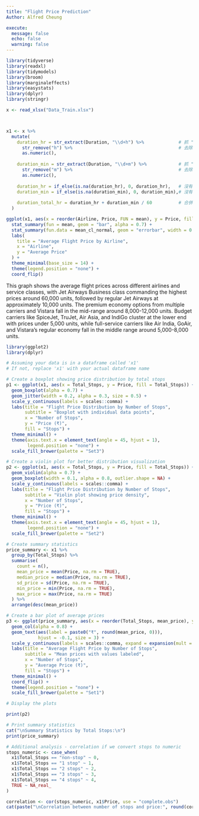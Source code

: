 ```yaml
---
title: "Flight Price Prediction"
Author: Alfred Cheung

execute: 
  message: false
  echo: false
  warning: false
---
```



```r
library(tidyverse)
library(readxl)             
library(tidymodels)     
library(broom)          
library(marginaleffects) 
library(easystats) 
library(dplyr)
library(stringr)

x <- read_xlsx("Data_Train.xlsx")



x1 <- x %>%
  mutate(
    duration_hr = str_extract(Duration, "\\d+h") %>%             # 抓 "2h"
      str_remove("h") %>%                                        # 去除 h
      as.numeric(),
    
    duration_min = str_extract(Duration, "\\d+m") %>%            # 抓 "50m"
      str_remove("m") %>%                                        # 去除 m
      as.numeric(),
    
    duration_hr = if_else(is.na(duration_hr), 0, duration_hr),   # 沒有小時時補 0
    duration_min = if_else(is.na(duration_min), 0, duration_min),# 沒有分鐘時補 0
    
    duration_total_hr = duration_hr + duration_min / 60          # 合併為小時數
  )

```

```r
ggplot(x1, aes(x = reorder(Airline, Price, FUN = mean), y = Price, fill = Airline)) +
  stat_summary(fun = mean, geom = "bar", alpha = 0.7) +
  stat_summary(fun.data = mean_cl_normal, geom = "errorbar", width = 0.2) +
  labs(
    title = "Average Flight Price by Airline",
    x = "Airline",
    y = "Average Price"
  ) +
  theme_minimal(base_size = 14) +
  theme(legend.position = "none") +
  coord_flip()

```

This graph shows the average flight prices across different airlines and service classes, with Jet Airways Business class commanding the highest prices around 60,000 units, followed by regular Jet Airways at approximately 10,000 units. The premium economy options from multiple carriers and Vistara fall in the mid-range around 8,000-12,000 units. Budget carriers like SpiceJet, TruJet, Air Asia, and IndiGo cluster at the lower end with prices under 5,000 units, while full-service carriers like Air India, GoAir, and Vistara's regular economy fall in the middle range around 5,000-8,000 units.





```r
library(ggplot2)
library(dplyr)

# Assuming your data is in a dataframe called 'x1'
# If not, replace 'x1' with your actual dataframe name

# Create a boxplot showing price distribution by total stops
p1 <- ggplot(x1, aes(x = Total_Stops, y = Price, fill = Total_Stops)) +
  geom_boxplot(alpha = 0.7) +
  geom_jitter(width = 0.2, alpha = 0.3, size = 0.5) +
  scale_y_continuous(labels = scales::comma) +
  labs(title = "Flight Price Distribution by Number of Stops",
       subtitle = "Boxplot with individual data points",
       x = "Number of Stops",
       y = "Price (₹)",
       fill = "Stops") +
  theme_minimal() +
  theme(axis.text.x = element_text(angle = 45, hjust = 1),
        legend.position = "none") +
  scale_fill_brewer(palette = "Set3")

# Create a violin plot for better distribution visualization
p2 <- ggplot(x1, aes(x = Total_Stops, y = Price, fill = Total_Stops)) +
  geom_violin(alpha = 0.7) +
  geom_boxplot(width = 0.1, alpha = 0.8, outlier.shape = NA) +
  scale_y_continuous(labels = scales::comma) +
  labs(title = "Flight Price Distribution by Number of Stops",
       subtitle = "Violin plot showing price density",
       x = "Number of Stops",
       y = "Price (₹)",
       fill = "Stops") +
  theme_minimal() +
  theme(axis.text.x = element_text(angle = 45, hjust = 1),
        legend.position = "none") +
  scale_fill_brewer(palette = "Set2")

# Create summary statistics
price_summary <- x1 %>%
  group_by(Total_Stops) %>%
  summarise(
    count = n(),
    mean_price = mean(Price, na.rm = TRUE),
    median_price = median(Price, na.rm = TRUE),
    sd_price = sd(Price, na.rm = TRUE),
    min_price = min(Price, na.rm = TRUE),
    max_price = max(Price, na.rm = TRUE)
  ) %>%
  arrange(desc(mean_price))

# Create a bar plot of average prices
p3 <- ggplot(price_summary, aes(x = reorder(Total_Stops, mean_price), y = mean_price, fill = Total_Stops)) +
  geom_col(alpha = 0.8) +
  geom_text(aes(label = paste0("₹", round(mean_price, 0))), 
            hjust = -0.1, size = 3) +
  scale_y_continuous(labels = scales::comma, expand = expansion(mult = c(0, 0.1))) +
  labs(title = "Average Flight Price by Number of Stops",
       subtitle = "Mean prices with values labeled",
       x = "Number of Stops",
       y = "Average Price (₹)",
       fill = "Stops") +
  theme_minimal() +
  coord_flip() +
  theme(legend.position = "none") +
  scale_fill_brewer(palette = "Set1")

# Display the plots

print(p2)

# Print summary statistics
cat("\nSummary Statistics by Total Stops:\n")
print(price_summary)

# Additional analysis - correlation if we convert stops to numeric
stops_numeric <- case_when(
  x1$Total_Stops == "non-stop" ~ 0,
  x1$Total_Stops == "1 stop" ~ 1,
  x1$Total_Stops == "2 stops" ~ 2,
  x1$Total_Stops == "3 stops" ~ 3,
  x1$Total_Stops == "4 stops" ~ 4,
  TRUE ~ NA_real_
)

correlation <- cor(stops_numeric, x1$Price, use = "complete.obs")
cat(paste("\nCorrelation between number of stops and price:", round(correlation, 3)))
```


